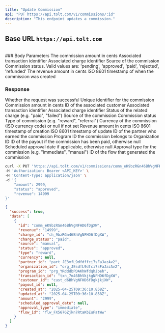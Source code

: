 ```yaml
---
title: "Update Commission"
api: "PUT https://api.tolt.com/v1/commissions/:id"
description: "This endpoint updates a commission."
---
```


## Base URL `https://api.tolt.com`

<br />
### Body Parameters

<ParamField body="amount" type="number - optional">
  The commission amount in cents
</ParamField>

<ParamField body="transaction_id" type="string - optional">
  Associated transaction identifier
</ParamField>

<ParamField body="charge_id" type="string - optional">
  Associated charge identifier
</ParamField>

<ParamField body="source" type="string - optional">
  Source of the commission
</ParamField>

<ParamField body="status" type="string - optional">
  Commission status. Valid values are: 'pending', 'approved', 'paid',
  'rejected', 'refunded'
</ParamField>

<ParamField body="revenue" type="number - optional">
  The revenue amount in cents
</ParamField>

<ParamField body="created_at" type="string - optional">
  ISO 8601 timestamp of when the commission was created
</ParamField>

### Response

<ResponseField name="success" type="boolean">
  Whether the request was successful
</ResponseField>

<ResponseField name="data" type="array[object]">
  <Expandable title="properties" defaultOpen={true}>
    <ResponseField name="id" type="string">
      Unique identifier for the commission
    </ResponseField>
    <ResponseField name="amount" type="number">
      Commission amount in cents
    </ResponseField>
    <ResponseField name="customer_id" type="string">
      ID of the associated customer
    </ResponseField>
    <ResponseField name="transaction_id" type="string">
      Associated transaction identifier
    </ResponseField>
    <ResponseField name="charge_id" type="string">
      Associated charge identifier
    </ResponseField>
    <ResponseField name="charge_status" type="string">
      Status of the related charge (e.g. "paid", "failed")
    </ResponseField>
    <ResponseField name="source" type="string">
      Source of the commission
    </ResponseField>
    <ResponseField name="status" type="string">
      Commission status
    </ResponseField>
    <ResponseField name="type" type="string">
      Type of commission (e.g. "reward", "referral")
    </ResponseField>
    <ResponseField name="currency" type="string | null">
      Currency of the commission (ISO currency code) or null if not set
    </ResponseField>
    <ResponseField name="revenue" type="number">
      Revenue amount in cents
    </ResponseField>
    <ResponseField name="created_at" type="string">
      ISO 8601 timestamp of creation
    </ResponseField>
    <ResponseField name="updated_at" type="string">
      ISO 8601 timestamp of update
    </ResponseField>
    <ResponseField name="partner_id" type="string">
      ID of the partner who earned the commission
    </ResponseField>
    <ResponseField name="program_id" type="string">
      Program ID the commission belongs to
    </ResponseField>
    <ResponseField name="organization_id" type="string">
      Organization ID
    </ResponseField>
    <ResponseField name="payout_id" type="string | null">
      ID of the payout if the commission has been paid, otherwise null
    </ResponseField>
    <ResponseField name="scheduled_approval_date" type="string | null">
      Scheduled approval date if applicable, otherwise null
    </ResponseField>
    <ResponseField name="approval_type" type="string">
      Approval type for the commission (e.g. "immediate", "manual")
    </ResponseField>
    <ResponseField name="flow_id" type="string">
      ID of the flow that generated the commission
    </ResponseField>
  </Expandable>
</ResponseField>

<RequestExample>

```bash cURL
curl -X PUT 'https://api.tolt.com/v1/commissions/comm_eK9bzRGn46BhVgNFHD6fDgXW' \
-H 'Authorization: Bearer <API_KEY>' \
-H 'Content-Type: application/json' \
-d '{
    "amount": 2999,
    "status": "approved",
    "revenue": 14999
}'
```

</RequestExample>

<ResponseExample>

```json Response
{
  "success": true,
  "data": [
    {
      "id": "comm_eK9bzRGn46BhVgNFHD6fDgXW",
      "revenue": "14999",
      "charge_id": "ch_9bzRGn46BhVgNFHD6fDgXW",
      "charge_status": "paid",
      "source": "manual",
      "status": "approved",
      "type": "reward",
      "currency": null,
      "partner_id": "part_JE3mfL9dfdffci7sFaJazAv2",
      "organization_id": "org_JEsdfL9dfci7sFaJazAv2",
      "program_id": "prg_YRdddbPDAKhWfdqhJbeh",
      "transaction_id": "txn_7m46BhVkjkgNFHD6fDgXW",
      "customer_id": "cust_d6BhVgNFHD6fDgkjkjXW",
      "payout_id": null,
      "created_at": "2025-04-25T09:36:10.858Z",
      "updated_at": "2025-04-25T09:36:10.858Z",
      "amount": "2999",
      "scheduled_approval_date": null,
      "approval_type": "immediate",
      "flow_id": "flw_FX567GZjkn7RtaKbEuFatWw"
    }
  ]
}
```

</ResponseExample>
